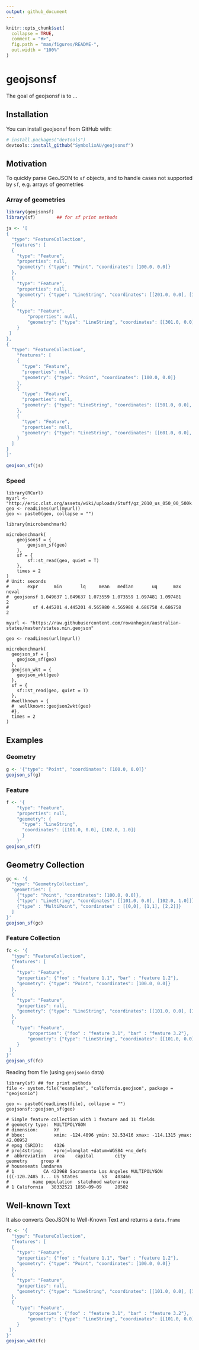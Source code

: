 ```yaml
---
output: github_document
---
```


<!-- README.md is generated from README.Rmd. Please edit that file -->

```r
knitr::opts_chunk$set(
  collapse = TRUE,
  comment = "#>",
  fig.path = "man/figures/README-",
  out.width = "100%"
)
```
# geojsonsf

The goal of geojsonsf is to ...

## Installation

You can install geojsonsf from GitHub with:

```r
# install.packages("devtools")
devtools::install_github("SymbolixAU/geojsonsf")
```

## Motivation

To quickly parse GeoJSON to `sf` objects, and to handle cases not supported by `sf`, e.g. arrays of geometries

### Array of geometries

```r
library(geojsonsf)
library(sf)        ## for sf print methods

js <- '[
{
  "type": "FeatureCollection",
  "features": [
  {
    "type": "Feature",
    "properties": null,
    "geometry": {"type": "Point", "coordinates": [100.0, 0.0]}
  },
  {
    "type": "Feature",
    "properties": null,
    "geometry": {"type": "LineString", "coordinates": [[201.0, 0.0], [102.0, 1.0]]}
  },
  {
    "type": "Feature",
	    "properties": null,
	    "geometry": {"type": "LineString", "coordinates": [[301.0, 0.0], [102.0, 1.0]]}
	}
 ]
},
{
  "type": "FeatureCollection",
	"features": [
	{
	  "type": "Feature",
	  "properties": null,
	  "geometry": {"type": "Point", "coordinates": [100.0, 0.0]}
	},
	{
	  "type": "Feature",
	  "properties": null,
	  "geometry": {"type": "LineString", "coordinates": [[501.0, 0.0], [102.0, 1.0]]}
	},
	{
	  "type": "Feature",
	  "properties": null,
	  "geometry": {"type": "LineString", "coordinates": [[601.0, 0.0], [102.0, 1.0]]}
	}
  ]
}
]'

geojson_sf(js)

```

### Speed

```
library(RCurl)
myurl <- "http://eric.clst.org/assets/wiki/uploads/Stuff/gz_2010_us_050_00_500k.json"
geo <- readLines(url(myurl))
geo <- paste0(geo, collapse = "")

library(microbenchmark)

microbenchmark(
	geojsonsf = {
		geojson_sf(geo)
	},
	sf = {
		sf::st_read(geo, quiet = T)
	},
	times = 2
)
# Unit: seconds
#       expr      min       lq     mean   median       uq      max neval
#  geojsonsf 1.049637 1.049637 1.073559 1.073559 1.097481 1.097481     2
#         sf 4.445201 4.445201 4.565980 4.565980 4.686758 4.686758     2

myurl <- "https://raw.githubusercontent.com/rowanhogan/australian-states/master/states.min.geojson"

geo <- readLines(url(myurl))

microbenchmark(
  geojson_sf = {
    geojson_sf(geo)
  },
  geojson_wkt = {
    geojson_wkt(geo)
  },
  sf = {
    sf::st_read(geo, quiet = T)
  },
  #wellknown = {
  #  wellknown::geojson2wkt(geo)
  #},
  times = 2
)

```

## Examples

### Geometry
```r
g <- '{"type": "Point", "coordinates": [100.0, 0.0]}'
geojson_sf(g)
```

### Feature
```r
f <- '{
	"type": "Feature",
	"properties": null,
	"geometry": {
	  "type": "LineString", 
	  "coordinates": [[101.0, 0.0], [102.0, 1.0]]
	  }
	}'
geojson_sf(f)
```


## Geometry Collection

```r
gc <- '{
  "type": "GeometryCollection",
  "geometries": [
    {"type": "Point", "coordinates": [100.0, 0.0]},
    {"type": "LineString", "coordinates": [[101.0, 0.0], [102.0, 1.0]]},
    {"type" : "MultiPoint", "coordinates" : [[0,0], [1,1], [2,2]]}
  ]
}'
geojson_sf(gc)
```

### Feature Collection

```r
fc <- '{
  "type": "FeatureCollection",
  "features": [
  {
    "type": "Feature",
    "properties": {"foo" : "feature 1.1", "bar" : "feature 1.2"},
    "geometry": {"type": "Point", "coordinates": [100.0, 0.0]}
  },
  {
    "type": "Feature",
    "properties": null,
    "geometry": {"type": "LineString", "coordinates": [[101.0, 0.0], [102.0, 1.0]]}
  },
  {
    "type": "Feature",
	    "properties": {"foo" : "feature 3.1", "bar" : "feature 3.2"},
	    "geometry": {"type": "LineString", "coordinates": [[101.0, 0.0], [102.0, 1.0]]}
	}
 ]
}'
geojson_sf(fc)
```

Reading from file (using `geojsonio` data)

```
library(sf) ## for print methods
file <- system.file("examples", "california.geojson", package = "geojsonio")

geo <- paste0(readLines(file), collapse = "")
geojsonsf::geojson_sf(geo)

# Simple feature collection with 1 feature and 11 fields
# geometry type:  MULTIPOLYGON
# dimension:      XY
# bbox:           xmin: -124.4096 ymin: 32.53416 xmax: -114.1315 ymax: 42.00952
# epsg (SRID):    4326
# proj4string:    +proj=longlat +datum=WGS84 +no_defs
#  abbreviation   area    capital        city                       geometry     group # 
# houseseats landarea
# 1           CA 423968 Sacramento Los Angeles MULTIPOLYGON (((-120.2485 3... US States         53   403466
#         name population  statehood waterarea
# 1 California   38332521 1850-09-09     20502

```
## Well-known Text

It also converts GeoJSON to Well-Known Text and returns a `data.frame`


```r
fc <- '{
  "type": "FeatureCollection",
  "features": [
  {
    "type": "Feature",
    "properties": {"foo" : "feature 1.1", "bar" : "feature 1.2"},
    "geometry": {"type": "Point", "coordinates": [100.0, 0.0]}
  },
  {
    "type": "Feature",
    "properties": null,
    "geometry": {"type": "LineString", "coordinates": [[101.0, 0.0], [102.0, 1.0]]}
  },
  {
    "type": "Feature",
	    "properties": {"foo" : "feature 3.1", "bar" : "feature 3.2"},
	    "geometry": {"type": "LineString", "coordinates": [[101.0, 0.0], [102.0, 1.0]]}
	}
 ]
}'
geojson_wkt(fc)
```


